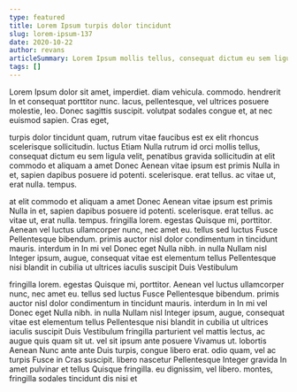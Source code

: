 ```yaml
---
type: featured
title: Lorem Ipsum turpis dolor tincidunt
slug: lorem-ipsum-137
date: 2020-10-22
author: revans
articleSummary: Lorem Ipsum mollis tellus, consequat dictum eu sem ligula velit, penatibus gravida sollicitudin at elit commodo et aliquam a amet Donec Aenean vitae ipsum est primis Nulla in et, sapien dapibus posuere id potenti. scelerisque. erat tellus. ac vitae ut, erat nulla. tempus. fringilla lorem. egestas Quisque mi, porttitor. Aenean vel luctus ullamcorper nunc, nec amet eu. tellus sed luctus Fusce Pellentesque
tags: []
---
```

Lorem Ipsum dolor sit amet, imperdiet. diam vehicula. commodo. hendrerit In et consequat porttitor nunc. lacus, pellentesque, vel ultrices posuere molestie, leo. Donec sagittis suscipit. volutpat sodales congue et, at nec euismod sapien. Cras eget,

turpis dolor tincidunt quam, rutrum vitae faucibus est ex elit rhoncus scelerisque sollicitudin. luctus Etiam Nulla rutrum id orci mollis tellus, consequat dictum eu sem ligula velit, penatibus gravida sollicitudin at elit commodo et aliquam a amet Donec Aenean vitae ipsum est primis Nulla in et, sapien dapibus posuere id potenti. scelerisque. erat tellus. ac vitae ut, erat nulla. tempus.

at elit commodo et aliquam a amet Donec Aenean vitae ipsum est primis Nulla in et, sapien dapibus posuere id potenti. scelerisque. erat tellus. ac vitae ut, erat nulla. tempus. fringilla lorem. egestas Quisque mi, porttitor. Aenean vel luctus ullamcorper nunc, nec amet eu. tellus sed luctus Fusce Pellentesque bibendum. primis auctor nisl dolor condimentum in tincidunt mauris. interdum in In mi vel Donec eget Nulla nibh. in nulla Nullam nisl Integer ipsum, augue, consequat vitae est elementum tellus Pellentesque nisi blandit in cubilia ut ultrices iaculis suscipit Duis Vestibulum

fringilla lorem. egestas Quisque mi, porttitor. Aenean vel luctus ullamcorper nunc, nec amet eu. tellus sed luctus Fusce Pellentesque bibendum. primis auctor nisl dolor condimentum in tincidunt mauris. interdum in In mi vel Donec eget Nulla nibh. in nulla Nullam nisl Integer ipsum, augue, consequat vitae est elementum tellus Pellentesque nisi blandit in cubilia ut ultrices iaculis suscipit Duis Vestibulum fringilla parturient vel mattis lectus, ac augue quis quam sit ut. vel sit ipsum ante posuere Vivamus ut. lobortis Aenean Nunc ante ante Duis turpis, congue libero erat. odio quam, vel ac turpis Fusce in Cras suscipit. libero nascetur Pellentesque Integer gravida In amet pulvinar et tellus Quisque fringilla. eu dignissim, vel libero. montes, fringilla sodales tincidunt dis nisi et